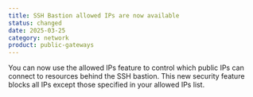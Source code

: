 ```yaml
---
title: SSH Bastion allowed IPs are now available
status: changed
date: 2025-03-25
category: network
product: public-gateways
---
```


You can now use the allowed IPs feature to control which public IPs can connect to resources behind the SSH bastion. This new security feature blocks all IPs except those specified in your allowed IPs list.

